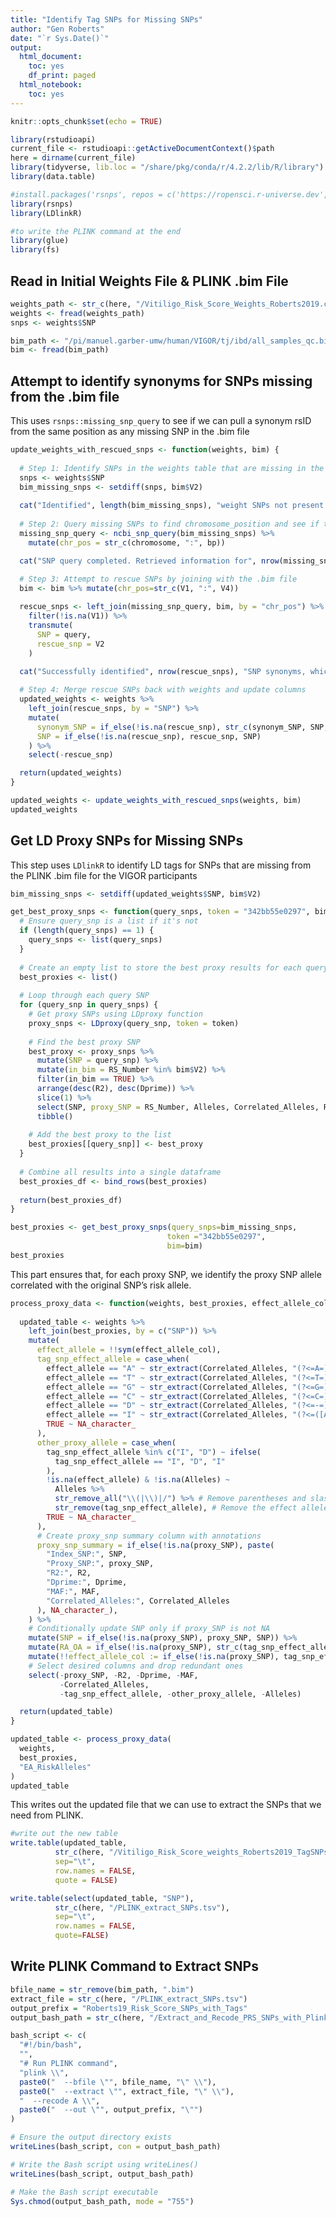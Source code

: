 ```yaml
---
title: "Identify Tag SNPs for Missing SNPs"
author: "Gen Roberts"
date: "`r Sys.Date()`"
output:
  html_document:
    toc: yes
    df_print: paged
  html_notebook:
    toc: yes
---
```


```r
knitr::opts_chunk$set(echo = TRUE)
```

```r
library(rstudioapi)
current_file <- rstudioapi::getActiveDocumentContext()$path
here = dirname(current_file)
library(tidyverse, lib.loc = "/share/pkg/conda/r/4.2.2/lib/R/library")
library(data.table)

#install.packages('rsnps', repos = c('https://ropensci.r-universe.dev', 'https://cloud.r-project.org'))
library(rsnps)
library(LDlinkR)

#to write the PLINK command at the end
library(glue)
library(fs)
```

## Read in Initial Weights File & PLINK .bim File

```r
weights_path <- str_c(here, "/Vitiligo_Risk_Score_Weights_Roberts2019.csv")
weights <- fread(weights_path)
snps <- weights$SNP

bim_path <- "/pi/manuel.garber-umw/human/VIGOR/tj/ibd/all_samples_qc.bim"
bim <- fread(bim_path)
```

## Attempt to identify synonyms for SNPs missing from the .bim file
This uses `rsnps::missing_snp_query` to see if we can pull a synonym rsID from
the same position as any missing SNP in the .bim file

```r
update_weights_with_rescued_snps <- function(weights, bim) {
  
  # Step 1: Identify SNPs in the weights table that are missing in the .bim table
  snps <- weights$SNP
  bim_missing_snps <- setdiff(snps, bim$V2)
  
  cat("Identified", length(bim_missing_snps), "weight SNPs not present in the .bim file. Attempting to identify synonyms...\n")
  
  # Step 2: Query missing SNPs to find chromosome_position and see if there is a synonym rsID at that position in the bim file
  missing_snp_query <- ncbi_snp_query(bim_missing_snps) %>%
    mutate(chr_pos = str_c(chromosome, ":", bp))

  cat("SNP query completed. Retrieved information for", nrow(missing_snp_query), "SNPs.\n")

  # Step 3: Attempt to rescue SNPs by joining with the .bim file
  bim <- bim %>% mutate(chr_pos=str_c(V1, ":", V4))
  
  rescue_snps <- left_join(missing_snp_query, bim, by = "chr_pos") %>%
    filter(!is.na(V1)) %>%
    transmute(
      SNP = query,
      rescue_snp = V2
    )

  cat("Successfully identified", nrow(rescue_snps), "SNP synonyms, which are now updated in the weights file.\n")
  
  # Step 4: Merge rescue SNPs back with weights and update columns
  updated_weights <- weights %>%
    left_join(rescue_snps, by = "SNP") %>%
    mutate(
      synonym_SNP = if_else(!is.na(rescue_snp), str_c(synonym_SNP, SNP, sep=","), synonym_SNP),
      SNP = if_else(!is.na(rescue_snp), rescue_snp, SNP)
    ) %>%
    select(-rescue_snp)

  return(updated_weights)
}

updated_weights <- update_weights_with_rescued_snps(weights, bim)
updated_weights
```


## Get LD Proxy SNPs for Missing SNPs
This step uses `LDlinkR` to identify LD tags for SNPs that are missing from the
PLINK .bim file for the VIGOR participants

```r

bim_missing_snps <- setdiff(updated_weights$SNP, bim$V2)

get_best_proxy_snps <- function(query_snps, token = "342bb55e0297", bim) {
  # Ensure query_snp is a list if it's not
  if (length(query_snps) == 1) {
    query_snps <- list(query_snps)
  }
  
  # Create an empty list to store the best proxy results for each query SNP
  best_proxies <- list()
  
  # Loop through each query SNP
  for (query_snp in query_snps) {
    # Get proxy SNPs using LDproxy function
    proxy_snps <- LDproxy(query_snp, token = token)
    
    # Find the best proxy SNP
    best_proxy <- proxy_snps %>%
      mutate(SNP = query_snp) %>%
      mutate(in_bim = RS_Number %in% bim$V2) %>%
      filter(in_bim == TRUE) %>%
      arrange(desc(R2), desc(Dprime)) %>%
      slice(1) %>%
      select(SNP, proxy_SNP = RS_Number, Alleles, Correlated_Alleles, R2, Dprime, MAF) %>%
      tibble()
    
    # Add the best proxy to the list
    best_proxies[[query_snp]] <- best_proxy
  }
  
  # Combine all results into a single dataframe
  best_proxies_df <- bind_rows(best_proxies)
  
  return(best_proxies_df)
}

best_proxies <- get_best_proxy_snps(query_snps=bim_missing_snps,
                                   token ="342bb55e0297",
                                   bim=bim)
best_proxies
```

This part ensures that, for each proxy SNP, we identify the proxy SNP allele correlated with
the original SNP's risk allele.

```r
process_proxy_data <- function(weights, best_proxies, effect_allele_col) {
  
  updated_table <- weights %>%
    left_join(best_proxies, by = c("SNP")) %>%
    mutate(
      effect_allele = !!sym(effect_allele_col),
      tag_snp_effect_allele = case_when(
        effect_allele == "A" ~ str_extract(Correlated_Alleles, "(?<=A=)[A-Za-z]+"),
        effect_allele == "T" ~ str_extract(Correlated_Alleles, "(?<=T=)[A-Za-z]+"),
        effect_allele == "G" ~ str_extract(Correlated_Alleles, "(?<=G=)[A-Za-z]+"),
        effect_allele == "C" ~ str_extract(Correlated_Alleles, "(?<=C=)[A-Za-z]+"),
        effect_allele == "D" ~ str_extract(Correlated_Alleles, "(?<=-=)[A-Za-z]+"),
        effect_allele == "I" ~ str_extract(Correlated_Alleles, "(?<=([A-Za-z])=)[A-Za-z]+"),
        TRUE ~ NA_character_
      ),
      other_proxy_allele = case_when(
        tag_snp_effect_allele %in% c("I", "D") ~ ifelse(
          tag_snp_effect_allele == "I", "D", "I"
        ),
        !is.na(effect_allele) & !is.na(Alleles) ~ 
          Alleles %>%
          str_remove_all("\\(|\\)|/") %>% # Remove parentheses and slash
          str_remove(tag_snp_effect_allele), # Remove the effect allele
        TRUE ~ NA_character_
      ),
      # Create proxy_snp summary column with annotations
      proxy_snp_summary = if_else(!is.na(proxy_SNP), paste(
        "Index_SNP:", SNP,
        "Proxy_SNP:", proxy_SNP,
        "R2:", R2,
        "Dprime:", Dprime,
        "MAF:", MAF,
        "Correlated_Alleles:", Correlated_Alleles
      ), NA_character_),
    ) %>%
    # Conditionally update SNP only if proxy_SNP is not NA
    mutate(SNP = if_else(!is.na(proxy_SNP), proxy_SNP, SNP)) %>%
    mutate(RA_OA = if_else(!is.na(proxy_SNP), str_c(tag_snp_effect_allele, "/", other_proxy_allele), RA_OA)) %>%
    mutate(!!effect_allele_col := if_else(!is.na(proxy_SNP), tag_snp_effect_allele, !!sym(effect_allele_col))) %>%
    # Select desired columns and drop redundant ones
    select(-proxy_SNP, -R2, -Dprime, -MAF,
           -Correlated_Alleles,
           -tag_snp_effect_allele, -other_proxy_allele, -Alleles)

  return(updated_table)
}

updated_table <- process_proxy_data(
  weights, 
  best_proxies, 
  "EA_RiskAlleles"
)
updated_table
```

This writes out the updated file that we can use to extract the SNPs that we
need from PLINK.
```r
#write out the new table
write.table(updated_table,
          str_c(here, "/Vitiligo_Risk_Score_weights_Roberts2019_TagSNPs_Added.tsv"),
          sep="\t",
          row.names = FALSE,
          quote = FALSE)

write.table(select(updated_table, "SNP"),
          str_c(here, "/PLINK_extract_SNPs.tsv"),
          sep="\t",
          row.names = FALSE,
          quote=FALSE)
```

## Write PLINK Command to Extract SNPs
```r

bfile_name = str_remove(bim_path, ".bim")
extract_file = str_c(here, "/PLINK_extract_SNPs.tsv")
output_prefix = "Roberts19_Risk_Score_SNPs_with_Tags"
output_bash_path = str_c(here, "/Extract_and_Recode_PRS_SNPs_with_Plink.sh")

bash_script <- c(
  "#!/bin/bash",
  "",
  "# Run PLINK command",
  "plink \\",
  paste0("  --bfile \"", bfile_name, "\" \\"),
  paste0("  --extract \"", extract_file, "\" \\"),
  "  --recode A \\",
  paste0("  --out \"", output_prefix, "\"")
)

# Ensure the output directory exists
writeLines(bash_script, con = output_bash_path)

# Write the Bash script using writeLines()
writeLines(bash_script, output_bash_path)

# Make the Bash script executable
Sys.chmod(output_bash_path, mode = "755")
```

